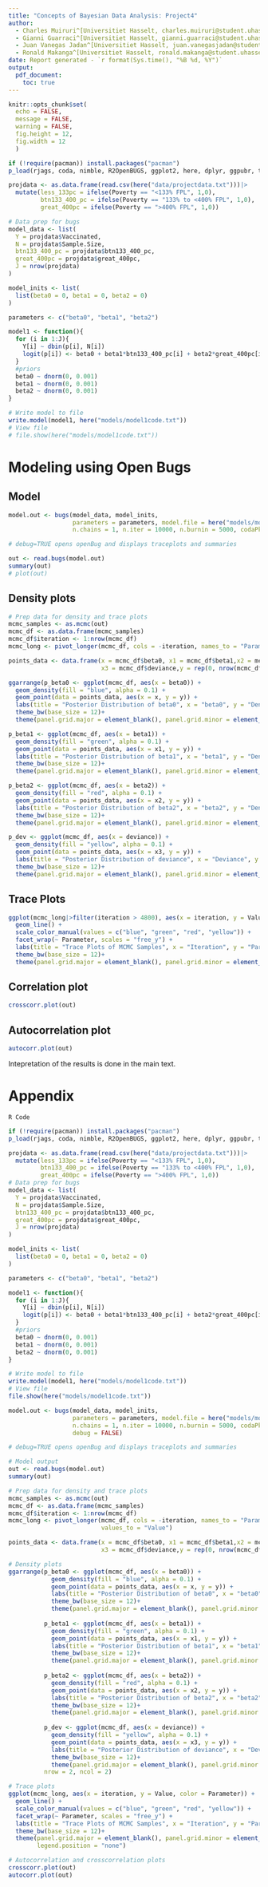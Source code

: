 ```yaml
---
title: "Concepts of Bayesian Data Analysis: Project4"
author:
  - Charles Muiruri^[Universitiet Hasselt, charles.muiruri@student.uhasselt.be]
  - Gianni Guarraci^[Universitiet Hasselt, gianni.guarraci@student.uhasselt.be]
  - Juan Vanegas Jadan^[Universitiet Hasselt, juan.vanegasjadan@student.uhasselt.be]
  - Ronald Makanga^[Universitiet Hasselt, ronald.makanga@student.uhasselt.be]
date: Report generated - `r format(Sys.time(), "%B %d, %Y")`
output: 
  pdf_document: 
    toc: true
---
```



```r
knitr::opts_chunk$set(
  echo = FALSE,
  message = FALSE,
  warning = FALSE,
  fig.height = 12,
  fig.width = 12
  )
```


```r

if (!require(pacman)) install.packages("pacman")
p_load(rjags, coda, nimble, R2OpenBUGS, ggplot2, here, dplyr, ggpubr, tidyr)

```


```r
projdata <- as.data.frame(read.csv(here("data/projectdata.txt")))|>
  mutate(less_133pc = ifelse(Poverty == "<133% FPL", 1,0),
         btn133_400_pc = ifelse(Poverty == "133% to <400% FPL", 1,0),
         great_400pc = ifelse(Poverty == ">400% FPL", 1,0))
```


```r
# Data prep for bugs
model_data <- list(
  Y = projdata$Vaccinated,
  N = projdata$Sample.Size,
  btn133_400_pc = projdata$btn133_400_pc,
  great_400pc = projdata$great_400pc,
  J = nrow(projdata)
)
```


```r
model_inits <- list(
  list(beta0 = 0, beta1 = 0, beta2 = 0)
)

parameters <- c("beta0", "beta1", "beta2")
```


```r
model1 <- function(){
  for (i in 1:J){
    Y[i] ~ dbin(p[i], N[i])
    logit(p[i]) <- beta0 + beta1*btn133_400_pc[i] + beta2*great_400pc[i]
  }
  #priors
  beta0 ~ dnorm(0, 0.001)
  beta1 ~ dnorm(0, 0.001)
  beta2 ~ dnorm(0, 0.001)
}

# Write model to file
write.model(model1, here("models/model1code.txt"))
# View file
# file.show(here("models/model1code.txt"))
```

\newpage 
# Modeling using Open Bugs

## Model

```r
model.out <- bugs(model_data, model_inits, 
                  parameters = parameters, model.file = here("models/model1code.txt"),
                  n.chains = 1, n.iter = 10000, n.burnin = 5000, codaPkg = TRUE, debug = TRUE)

# debug=TRUE opens openBug and displays traceplots and summaries

out <- read.bugs(model.out)
summary(out)
# plot(out)
```

## Density plots

```r
# Prep data for density and trace plots
mcmc_samples <- as.mcmc(out)
mcmc_df <- as.data.frame(mcmc_samples)
mcmc_df$iteration <- 1:nrow(mcmc_df)
mcmc_long <- pivot_longer(mcmc_df, cols = -iteration, names_to = "Parameter", values_to = "Value")

points_data <- data.frame(x = mcmc_df$beta0, x1 = mcmc_df$beta1,x2 = mcmc_df$beta2,
                          x3 = mcmc_df$deviance,y = rep(0, nrow(mcmc_df)))

ggarrange(p_beta0 <- ggplot(mcmc_df, aes(x = beta0)) +
  geom_density(fill = "blue", alpha = 0.1) +
  geom_point(data = points_data, aes(x = x, y = y)) +
  labs(title = "Posterior Distribution of beta0", x = "beta0", y = "Density")+
  theme_bw(base_size = 12)+
  theme(panel.grid.major = element_blank(), panel.grid.minor = element_blank()),

p_beta1 <- ggplot(mcmc_df, aes(x = beta1)) +
  geom_density(fill = "green", alpha = 0.1) +
  geom_point(data = points_data, aes(x = x1, y = y)) +
  labs(title = "Posterior Distribution of beta1", x = "beta1", y = "Density") +
  theme_bw(base_size = 12)+
  theme(panel.grid.major = element_blank(), panel.grid.minor = element_blank()),

p_beta2 <- ggplot(mcmc_df, aes(x = beta2)) +
  geom_density(fill = "red", alpha = 0.1) +
  geom_point(data = points_data, aes(x = x2, y = y)) +
  labs(title = "Posterior Distribution of beta2", x = "beta2", y = "Density")+
  theme_bw(base_size = 12)+
  theme(panel.grid.major = element_blank(), panel.grid.minor = element_blank()),

p_dev <- ggplot(mcmc_df, aes(x = deviance)) +
  geom_density(fill = "yellow", alpha = 0.1) +
  geom_point(data = points_data, aes(x = x3, y = y)) +
  labs(title = "Posterior Distribution of deviance", x = "Deviance", y = "Density")+
  theme_bw(base_size = 12)+
  theme(panel.grid.major = element_blank(), panel.grid.minor = element_blank()), nrow = 2, ncol = 2)
```

## Trace Plots

```r
ggplot(mcmc_long|>filter(iteration > 4800), aes(x = iteration, y = Value, color = Parameter)) +
  geom_line() +
  scale_color_manual(values = c("blue", "green", "red", "yellow")) +
  facet_wrap(~ Parameter, scales = "free_y") +
  labs(title = "Trace Plots of MCMC Samples", x = "Iteration", y = "Parameter Value") +
  theme_bw(base_size = 12)+
  theme(panel.grid.major = element_blank(), panel.grid.minor = element_blank(), legend.position = "none")
```

## Correlation plot

```r
crosscorr.plot(out)

```

## Autocorrelation plot

```r
autocorr.plot(out)
```
Intepretation of the results is done in the main text.

\newpage

# Appendix
`R Code`
```r

if (!require(pacman)) install.packages("pacman")
p_load(rjags, coda, nimble, R2OpenBUGS, ggplot2, here, dplyr, ggpubr, tidyr)

projdata <- as.data.frame(read.csv(here("data/projectdata.txt")))|>
  mutate(less_133pc = ifelse(Poverty == "<133% FPL", 1,0),
         btn133_400_pc = ifelse(Poverty == "133% to <400% FPL", 1,0),
         great_400pc = ifelse(Poverty == ">400% FPL", 1,0))
# Data prep for bugs
model_data <- list(
  Y = projdata$Vaccinated,
  N = projdata$Sample.Size,
  btn133_400_pc = projdata$btn133_400_pc,
  great_400pc = projdata$great_400pc,
  J = nrow(projdata)
)

model_inits <- list(
  list(beta0 = 0, beta1 = 0, beta2 = 0)
)

parameters <- c("beta0", "beta1", "beta2")

model1 <- function(){
  for (i in 1:J){
    Y[i] ~ dbin(p[i], N[i])
    logit(p[i]) <- beta0 + beta1*btn133_400_pc[i] + beta2*great_400pc[i]
  }
  #priors
  beta0 ~ dnorm(0, 0.001)
  beta1 ~ dnorm(0, 0.001)
  beta2 ~ dnorm(0, 0.001)
}

# Write model to file
write.model(model1, here("models/model1code.txt"))
# View file
file.show(here("models/model1code.txt"))

model.out <- bugs(model_data, model_inits, 
                  parameters = parameters, model.file = here("models/model1code.txt"),
                  n.chains = 1, n.iter = 10000, n.burnin = 5000, codaPkg = TRUE, 
                  debug = FALSE)

# debug=TRUE opens openBug and displays traceplots and summaries

# Model output
out <- read.bugs(model.out)
summary(out)

# Prep data for density and trace plots
mcmc_samples <- as.mcmc(out)
mcmc_df <- as.data.frame(mcmc_samples)
mcmc_df$iteration <- 1:nrow(mcmc_df)
mcmc_long <- pivot_longer(mcmc_df, cols = -iteration, names_to = "Parameter",
                          values_to = "Value")

points_data <- data.frame(x = mcmc_df$beta0, x1 = mcmc_df$beta1,x2 = mcmc_df$beta2,
                          x3 = mcmc_df$deviance,y = rep(0, nrow(mcmc_df)))

# Density plots
ggarrange(p_beta0 <- ggplot(mcmc_df, aes(x = beta0)) +
            geom_density(fill = "blue", alpha = 0.1) +
            geom_point(data = points_data, aes(x = x, y = y)) +
            labs(title = "Posterior Distribution of beta0", x = "beta0", y = "Density")+
            theme_bw(base_size = 12)+
            theme(panel.grid.major = element_blank(), panel.grid.minor = element_blank()),
          
          p_beta1 <- ggplot(mcmc_df, aes(x = beta1)) +
            geom_density(fill = "green", alpha = 0.1) +
            geom_point(data = points_data, aes(x = x1, y = y)) +
            labs(title = "Posterior Distribution of beta1", x = "beta1", y = "Density") +
            theme_bw(base_size = 12)+
            theme(panel.grid.major = element_blank(), panel.grid.minor = element_blank()),
          
          p_beta2 <- ggplot(mcmc_df, aes(x = beta2)) +
            geom_density(fill = "red", alpha = 0.1) +
            geom_point(data = points_data, aes(x = x2, y = y)) +
            labs(title = "Posterior Distribution of beta2", x = "beta2", y = "Density")+
            theme_bw(base_size = 12)+
            theme(panel.grid.major = element_blank(), panel.grid.minor = element_blank()),
          
          p_dev <- ggplot(mcmc_df, aes(x = deviance)) +
            geom_density(fill = "yellow", alpha = 0.1) +
            geom_point(data = points_data, aes(x = x3, y = y)) +
            labs(title = "Posterior Distribution of deviance", x = "Deviance", y = "Density")+
            theme_bw(base_size = 12)+
            theme(panel.grid.major = element_blank(), panel.grid.minor = element_blank()), 
          nrow = 2, ncol = 2)

# Trace plots
ggplot(mcmc_long, aes(x = iteration, y = Value, color = Parameter)) +
  geom_line() +
  scale_color_manual(values = c("blue", "green", "red", "yellow")) +
  facet_wrap(~ Parameter, scales = "free_y") +
  labs(title = "Trace Plots of MCMC Samples", x = "Iteration", y = "Parameter Value") +
  theme_bw(base_size = 12)+
  theme(panel.grid.major = element_blank(), panel.grid.minor = element_blank(), 
        legend.position = "none")

# Autocorrelation and crosscorrelation plots
crosscorr.plot(out)
autocorr.plot(out)

```

